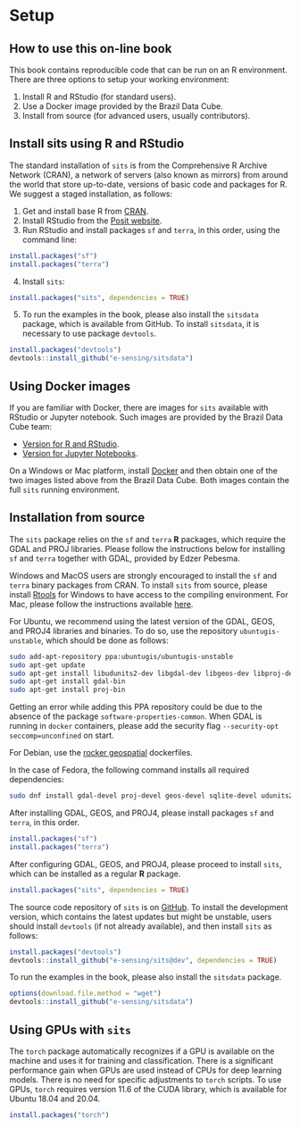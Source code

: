 # Setup {.unnumbered}

## How to use this on-line book {.unnumbered}

This book contains reproducible code that can be run on an R environment. There are three options to setup your working environment:

1. Install R and RStudio (for standard users).
2. Use a Docker image provided by the Brazil Data Cube.
3. Install from source (for advanced users, usually contributors).

## Install sits using R and RStudio {.unnumbered}

The standard installation of `sits` is from the Comprehensive R Archive Network (CRAN), a network of servers (also known as mirrors) from around the world that store up-to-date, versions of basic code and packages for R. We suggest a staged installation, as follows:

1. Get and install base R from [CRAN](https://cran.r-project.org/).
2. Install RStudio from the [Posit website](https://posit.co/).
3. Run RStudio and install packages `sf` and `terra`, in this order, using the command line:

```r
install.packages("sf")
install.packages("terra")
```

4. Install `sits`:

```r
install.packages("sits", dependencies = TRUE)
```

5. To run the examples in the book, please also install the `sitsdata` package, which is available from GitHub. To install `sitsdata`, it is necessary to use package `devtools`.

```r
install.packages("devtools")
devtools::install_github("e-sensing/sitsdata")
```

## Using Docker images {.unnumbered}

If you are familiar with Docker, there are images for `sits` available with RStudio or Jupyter notebook. Such images are provided by the Brazil Data Cube team:

- [Version for R and RStudio](https://hub.docker.com/r/brazildatacube/sits-rstudio).
- [Version for Jupyter Notebooks](https://hub.docker.com/r/brazildatacube/sits-jupyter).

On a Windows or Mac platform, install [Docker](https://docs.docker.com/desktop/install/windows-install/) and then obtain one of the two images listed above from the Brazil Data Cube. Both images contain the full `sits` running environment. 

## Installation from source  {.unnumbered}

The `sits` package relies on the `sf` and `terra` **R** packages, which require the GDAL and PROJ libraries. Please follow the instructions below for installing `sf` and `terra` together with GDAL, provided by Edzer Pebesma.

Windows and MacOS users are strongly encouraged to install the `sf` and `terra` binary packages from CRAN. To install `sits` from source, please install [Rtools](https://cran.r-project.org/bin/windows/Rtools/) for Windows to have access to the compiling environment. For Mac, please follow the instructions available [here](https://mac.r-project.org/tools/).

For Ubuntu, we recommend using the latest version of the GDAL, GEOS, and PROJ4 libraries and binaries. To do so, use the repository `ubuntugis-unstable`, which should be done as follows:

``` sh
sudo add-apt-repository ppa:ubuntugis/ubuntugis-unstable
sudo apt-get update
sudo apt-get install libudunits2-dev libgdal-dev libgeos-dev libproj-dev 
sudo apt-get install gdal-bin
sudo apt-get install proj-bin
```

Getting an error while adding this PPA repository could be due to the absence of the package `software-properties-common`. When GDAL is running in `docker` containers, please add the security flag `--security-opt seccomp=unconfined` on start. 

For Debian,  use the [rocker geospatial](https://github.com/rocker-org/geospatial) dockerfiles. 

In the case of Fedora, the following command installs all required dependencies:

``` sh
sudo dnf install gdal-devel proj-devel geos-devel sqlite-devel udunits2-devel
```

After installing GDAL, GEOS, and PROJ4, please install packages `sf` and `terra`, in this order.

```r
install.packages("sf")
install.packages("terra")
```

After configuring GDAL, GEOS, and PROJ4, please proceed to install `sits`, which can be installed as a regular **R** package.

```r
install.packages("sits", dependencies = TRUE)
```

The source code repository of `sits` is on [GitHub](https://github.com/e-sensing/sits). To install the development version, which contains the latest updates but might be unstable, users should install `devtools` (if not already available), and then install `sits` as follows:

```r
install.packages("devtools")
devtools::install_github("e-sensing/sits@dev", dependencies = TRUE)
```

To run the examples in the book, please also install the `sitsdata` package.

```r
options(download.file.method = "wget")
devtools::install_github("e-sensing/sitsdata")
```

## Using GPUs with `sits` {.unnumbered}

The `torch` package automatically recognizes if a GPU is available on the machine and uses it for training and classification. There is a significant performance gain when GPUs are used instead of CPUs for deep learning models. There is no need for specific adjustments to `torch` scripts.  To use GPUs, `torch` requires version 11.6 of the CUDA library, which is available for Ubuntu 18.04 and 20.04. 

```r
install.packages("torch")
```
